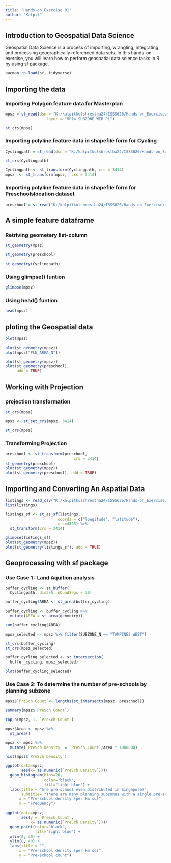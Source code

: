 ```yaml
---
title: "Hands-on Exercise 01"
author: "Kalpit"
---
```


## Introduction to Geospatial Data Science

Geospatial Data Science is a process of importing, wrangling, integrating, and processing geographically referenced data sets. In this hands-on exercise, you will learn how to perform geospatial data science tasks in R by using sf package.

```r
pacman::p_load(sf, tidyverse)
```

## Importing the data

### Importing Polygon feature data for Masterplan

```r
mpsz = st_read(dsn = "K:/kalpitkulshrestha24/ISSS626/Hands-on_Exercise/Hands-on_EX01/data/geospatial/MasterPlan2014SubzoneBoundaryWebSHP", 
                  layer = "MP14_SUBZONE_WEB_PL")

```
```r
st_crs(mpsz)
```
### Importing polyline feature data in shapefile form for Cycling

```r
Cyclingpath = st_read(dsn = "K:/kalpitkulshrestha24/ISSS626/Hands-on_Exercise/Hands-on_EX01/data/geospatial/CyclingPath_Apr2025", layer = "CyclingPathGazette")

```
```r
st_crs(Cyclingpath)
```
```r
Cyclingpath <- st_transform(Cyclingpath, crs = 3414)
mpsz  <- st_transform(mpsz,  crs = 3414)
```







### Importing polyline feature data in shapefile form for Preschoolslocation dataset

```r
preschool = st_read("K:/kalpitkulshrestha24/ISSS626/Hands-on_Exercise/Hands-on_EX01/data/geospatial/PreSchoolslocation/PreSchoolslocation.kml")
```

## A simple feature dataframe

### Retriving geometery list-column

```r
st_geometry(mpsz)
```

```r
st_geometry(preschool)
```

```r
st_geometry(Cyclingpath)
```

### Using glimpse() funtion

```r
glimpse(mpsz)
```

### Using head() funtion

```r
head(mpsz)
```

## ploting the Geospatial data

```r
plot(mpsz)
```

```r
plot(st_geometry(mpsz))
plot(mpsz["PLN_AREA_N"])
```

```r
plot(st_geometry(mpsz))
plot(st_geometry(preschool), 
     add = TRUE)
```

## Working with Projection

### projection transformation

```r
st_crs(mpsz)
```

```r
mpsz <- st_set_crs(mpsz, 3414)
```

```r
st_crs(mpsz)
```

### Transforming Projection

```r
preschool <- st_transform(preschool, 
                              crs = 3414)
st_geometry(preschool)
plot(st_geometry(mpsz))
plot(st_geometry(preschool), add = TRUE)
```

## Importing and Converting An Aspatial Data

```r
listings <- read_csv("K:/kalpitkulshrestha24/ISSS626/Hands-on_Exercise/Hands-on_EX01/data/aspatial/listings.csv")
list(listings)
```

```r
listings_sf <- st_as_sf(listings, 
                       coords = c("longitude", "latitude"),
                       crs=4326) %>%
  st_transform(crs = 3414)
```

```r
glimpse(listings_sf)
plot(st_geometry(mpsz))
plot(st_geometry(listings_sf), add = TRUE)
```

## Geoprocessing with sf package

### Use Case 1 : Land Aquition analysis

```r
buffer_cycling <- st_buffer(
  Cyclingpath, dist=5, nQuadSegs = 30)
```

```r
buffer_cycling$AREA <- st_area(buffer_cycling)
```

```r
buffer_cycling <- buffer_cycling %>%
  mutate(AREA = st_area(geometry))
```

```r
sum(buffer_cycling$AREA)
```

```r
mpsz_selected <- mpsz %>% filter(SUBZONE_N == "TAMPINES WEST") 
```

```r
st_crs(buffer_cycling)
st_crs(mpsz_selected)
```

```r
buffer_cycling_selected <- st_intersection(
  buffer_cycling, mpsz_selected)
```

```r
plot(buffer_cycling_selected)
```

### Use Case 2: To determine the number of pre-schools by planning subzone
```r
mpsz$`PreSch Count`<- lengths(st_intersects(mpsz, preschool))
```

```r
summary(mpsz$`PreSch Count`)
```

```r
top_n(mpsz, 1, `PreSch Count`)
```
```r
mpsz$Area <- mpsz %>%
  st_area()
```

```r
mpsz <- mpsz %>%
  mutate(`PreSch Density` = `PreSch Count`/Area * 1000000)
```

```r
hist(mpsz$`PreSch Density`)
```

```r
ggplot(data=mpsz, 
       aes(x= as.numeric(`PreSch Density`)))+
  geom_histogram(bins=20, 
                 color="black", 
                 fill="light blue") +
  labs(title = "Are pre-school even distributed in Singapore?",
       subtitle= "There are many planning subzones with a single pre-school, on the other hand, \nthere are seven planning subzones with at least 30 or more pre-schools",
      x = "Pre-school density (per km sq)",
      y = "Frequency")
```



```r
ggplot(data=mpsz, 
       aes(y = `PreSch Count`, 
           x= as.numeric(`PreSch Density`)))+
  geom_point(color="black", 
             fill="light blue") +
  xlim(0, 40) +
  ylim(0, 40) +
  labs(title = "",
      x = "Pre-school density (per km sq)",
      y = "Pre-school count")
```









